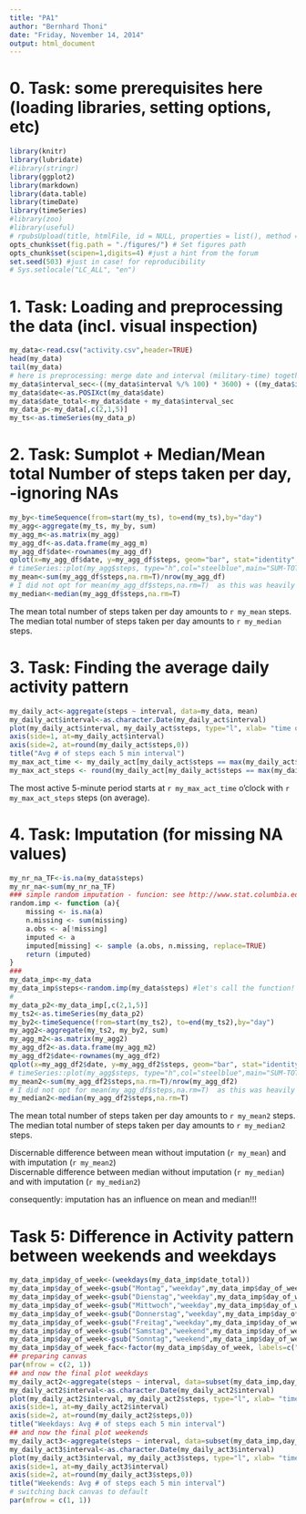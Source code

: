 ```yaml
---
title: "PA1"
author: "Bernhard Thoni"
date: "Friday, November 14, 2014"
output: html_document
---
```



# 0. Task: some prerequisites here (loading libraries, setting options, etc)
```r
library(knitr)
library(lubridate)
#library(stringr)
library(ggplot2)
library(markdown)
library(data.table)
library(timeDate)
library(timeSeries)
#library(zoo)
#library(useful)
# rpubsUpload(title, htmlFile, id = NULL, properties = list(), method = getOption("rpubs.upload.method", "internal"))
opts_chunk$set(fig.path = "./figures/") # Set figures path
opts_chunk$set(scipen=1,digits=4) #just a hint from the forum
set.seed(503) #just in case! for reproducibility
# Sys.setlocale("LC_ALL", "en")
```
  

# 1. Task: Loading and preprocessing the data (incl. visual inspection)
```r
my_data<-read.csv("activity.csv",header=TRUE)   
head(my_data)
tail(my_data)
# here is preprocessing: merge date and interval (military-time) together in POSIXct, then convert to timeseries
my_data$interval_sec<-((my_data$interval %/% 100) * 3600) + ((my_data$interval %% 100) *60)
my_data$date<-as.POSIXct(my_data$date)
my_data$date_total<-my_data$date + my_data$interval_sec
my_data_p<-my_data[,c(2,1,5)]
my_ts<-as.timeSeries(my_data_p)
```
  

# 2. Task: Sumplot + Median/Mean total Number of steps taken per day, -ignoring NAs
```r
my_by<-timeSequence(from=start(my_ts), to=end(my_ts),by="day")
my_agg<-aggregate(my_ts, my_by, sum)
my_agg_m<-as.matrix(my_agg)
my_agg_df<-as.data.frame(my_agg_m)
my_agg_df$date<-rownames(my_agg_df)
qplot(x=my_agg_df$date, y=my_agg_df$steps, geom="bar", stat="identity", xlab="date", ylab="steps", main="Sum-total steps per day") #only lacks rotation of x-ticks... with ggplot2 it would be possible http://www.cookbook-r.com/Graphs/Axes_(ggplot2)/
# timeSeries::plot(my_agg$steps, type="h",col="steelblue",main="SUM-TOTAL of steps per day",xlab="date",ylab="steps") #this is just another try for plotting
my_mean<-sum(my_agg_df$steps,na.rm=T)/nrow(my_agg_df)
# I did not opt for mean(my_agg_df$steps,na.rm=T)  as this was heavily discussed in the forum!
my_median<-median(my_agg_df$steps,na.rm=T)
```

The mean total number of steps taken per day amounts to `r my_mean` steps.  
The median total number of steps taken per day amounts to `r my_median` steps.

  
# 3. Task: Finding the average daily activity pattern
```r
my_daily_act<-aggregate(steps ~ interval, data=my_data, mean)
my_daily_act$interval<-as.character.Date(my_daily_act$interval)
plot(my_daily_act$interval, my_daily_act$steps, type="l", xlab= "time of day", ylab= "steps", col="green" , lwd=2, axes=F)
axis(side=1, at=my_daily_act$interval)
axis(side=2, at=round(my_daily_act$steps,0))
title("Avg # of steps each 5 min interval")
my_max_act_time <- my_daily_act[my_daily_act$steps == max(my_daily_act$steps), 1]
my_max_act_steps <- round(my_daily_act[my_daily_act$steps == max(my_daily_act$steps), 2],0)
```

The most active 5-minute period starts at `r my_max_act_time` o'clock with `r my_max_act_steps` steps (on average).


# 4. Task: Imputation (for missing NA values)
```r
my_nr_na_TF<-is.na(my_data$steps)
my_nr_na<-sum(my_nr_na_TF)
### simple random imputation - funcion: see http://www.stat.columbia.edu/~gelman/arm/missing.pdf  , page 5
random.imp <- function (a){
    missing <- is.na(a)
    n.missing <- sum(missing)
    a.obs <- a[!missing]
    imputed <- a
    imputed[missing] <- sample (a.obs, n.missing, replace=TRUE)
    return (imputed)
}
###
my_data_imp<-my_data
my_data_imp$steps<-random.imp(my_data$steps) #let's call the function!
#
my_data_p2<-my_data_imp[,c(2,1,5)]
my_ts2<-as.timeSeries(my_data_p2)
my_by2<-timeSequence(from=start(my_ts2), to=end(my_ts2),by="day")
my_agg2<-aggregate(my_ts2, my_by2, sum)
my_agg_m2<-as.matrix(my_agg2)
my_agg_df2<-as.data.frame(my_agg_m2)
my_agg_df2$date<-rownames(my_agg_df2)
qplot(x=my_agg_df2$date, y=my_agg_df2$steps, geom="bar", stat="identity", xlab="date", ylab="steps", main="Sum-total steps per day (NAs imputed!)") #only lacks rotation of x-ticks... with ggplot2 it would be possible http://www.cookbook-r.com/Graphs/Axes_(ggplot2)/
# timeSeries::plot(my_agg$steps, type="h",col="steelblue",main="SUM-TOTAL of steps per day",xlab="date",ylab="steps") #this is just another try for plotting
my_mean2<-sum(my_agg_df2$steps,na.rm=T)/nrow(my_agg_df2)
# I did not opt for mean(my_agg_df$steps,na.rm=T)  as this was heavily discussed in the forum!
my_median2<-median(my_agg_df2$steps,na.rm=T)
```

The mean total number of steps taken per day amounts to `r my_mean2` steps.  
The median total number of steps taken per day amounts to `r my_median2` steps.  
  
Discernable difference between mean without imputation (`r my_mean`) and with imputation (`r my_mean2`)  
Discernable difference between median without imputation (`r my_median`) and with imputation (`r my_median2`)

consequently: imputation has an influence on mean and median!!!

# Task 5: Difference in Activity pattern between weekends and weekdays
```r
my_data_imp$day_of_week<-(weekdays(my_data_imp$date_total))
my_data_imp$day_of_week<-gsub("Montag","weekday",my_data_imp$day_of_week,ignore.case=TRUE)
my_data_imp$day_of_week<-gsub("Dienstag","weekday",my_data_imp$day_of_week,ignore.case=TRUE)
my_data_imp$day_of_week<-gsub("Mittwoch","weekday",my_data_imp$day_of_week,ignore.case=TRUE)
my_data_imp$day_of_week<-gsub("Donnerstag","weekday",my_data_imp$day_of_week,ignore.case=TRUE)
my_data_imp$day_of_week<-gsub("Freitag","weekday",my_data_imp$day_of_week,ignore.case=TRUE)
my_data_imp$day_of_week<-gsub("Samstag","weekend",my_data_imp$day_of_week,ignore.case=TRUE)
my_data_imp$day_of_week<-gsub("Sonntag","weekend",my_data_imp$day_of_week,ignore.case=TRUE)
my_data_imp$day_of_week_fac<-factor(my_data_imp$day_of_week, labels=c("weekday","weekend"))
## preparing canvas
par(mfrow = c(2, 1))
## and now the final plot weekdays
my_daily_act2<-aggregate(steps ~ interval, data=subset(my_data_imp,day_of_week_fac=="weekday"), mean)
my_daily_act2$interval<-as.character.Date(my_daily_act2$interval)
plot(my_daily_act2$interval, my_daily_act2$steps, type="l", xlab= "time of day", ylab= "steps", col="green" , lwd=2, axes=F)
axis(side=1, at=my_daily_act2$interval)
axis(side=2, at=round(my_daily_act2$steps,0))
title("Weekdays: Avg # of steps each 5 min interval")
## and now the final plot weekends
my_daily_act3<-aggregate(steps ~ interval, data=subset(my_data_imp,day_of_week_fac=="weekend"), mean)
my_daily_act3$interval<-as.character.Date(my_daily_act3$interval)
plot(my_daily_act3$interval, my_daily_act3$steps, type="l", xlab= "time of day", ylab= "steps", col="red" , lwd=2, axes=F)
axis(side=1, at=my_daily_act3$interval)
axis(side=2, at=round(my_daily_act3$steps,0))
title("Weekends: Avg # of steps each 5 min interval")
# switching back canvas to default
par(mfrow = c(1, 1))
```




